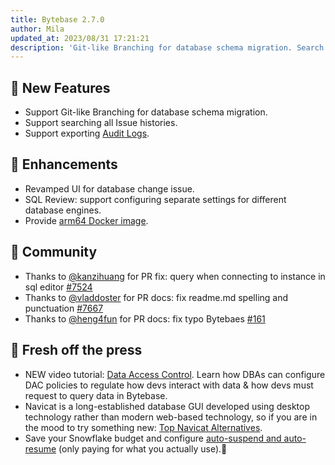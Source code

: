 ```yaml
---
title: Bytebase 2.7.0
author: Mila
updated_at: 2023/08/31 17:21:21
description: 'Git-like Branching for database schema migration. Search all Issue histories. Export Audit Logs.'
---
```



## 🚀 New Features

- Support Git-like Branching for database schema migration.
- Support searching all Issue histories.
- Support exporting [Audit Logs](/security/audit-log/).

## 🎄 Enhancements

- Revamped UI for database change issue.
- SQL Review: support configuring separate settings for different database engines.
- Provide [arm64 Docker image](/get-started/deploy-with-docker/).

## 🎠 Community

- Thanks to [@kanzihuang](https://github.com/kanzihuang) for PR fix: query when connecting to instance in sql editor [#7524](https://github.com/bytebase/bytebase/pull/7524)
- Thanks to [@vladdoster](https://github.com/vladdoster) for PR docs: fix readme.md spelling and punctuation [#7667](https://github.com/bytebase/bytebase/pull/7667)
- Thanks to [@heng4fun](https://github.com/heng4fun) for PR docs: fix typo Bytebaes [#161](https://github.com/bytebase/bytebase.com/pull/161)

## 📰 Fresh off the press

- NEW video tutorial: [Data Access Control](https://youtu.be/yXo559a1Lpc?si=4TzPaKNQWhmiqZV1). Learn how DBAs can configure DAC policies to regulate how devs interact with data & how devs must request to query data in Bytebase.
- Navicat is a long-established database GUI developed using desktop technology rather than modern web-based technology, so if you are in the mood to try something new: [Top Navicat Alternatives](https://www.bytebase.com/blog/top-navicat-alternative/).
- Save your Snowflake budget and configure [auto-suspend and auto-resume](https://www.bytebase.com/blog/what-is-snowflake-auto-suspend-auto-resume/) (only paying for what you actually use).💸

<InstallUpgrade />
